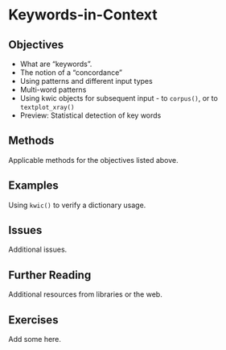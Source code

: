 # Keywords-in-Context {#sec-exploring-kwic}

## Objectives

- What are "keywords".  
- The notion of a "concordance"
- Using patterns and different input types
- Multi-word patterns
- Using kwic objects for subsequent input - to `corpus()`, or to `textplot_xray()`
- Preview: Statistical detection of key words

## Methods

Applicable methods for the objectives listed above.

## Examples

Using `kwic()` to verify a dictionary usage.

## Issues

Additional issues.

## Further Reading

Additional resources from libraries or the web.

## Exercises

Add some here.
